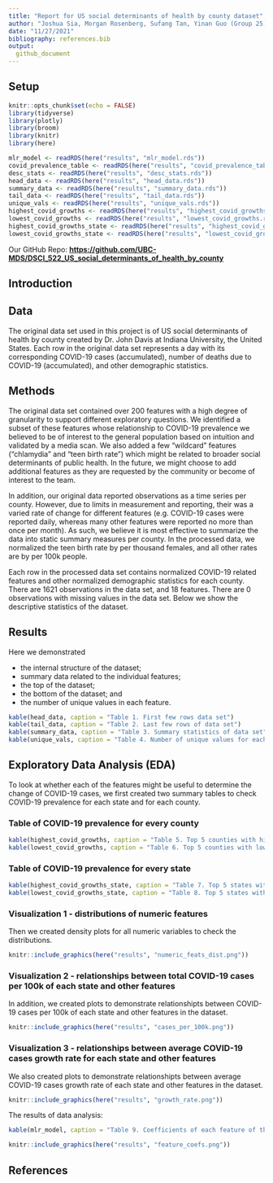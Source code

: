 ```yaml
---
title: "Report for US social determinants of health by county dataset"
author: "Joshua Sia, Morgan Rosenberg, Sufang Tan, Yinan Guo (Group 25)"
date: "11/27/2021"
bibliography: references.bib
output:
  github_document
---
```



## Setup

```r
knitr::opts_chunk$set(echo = FALSE)
library(tidyverse)
library(plotly)
library(broom)
library(knitr)
library(here)
```

```r
mlr_model <- readRDS(here("results", "mlr_model.rds"))
covid_prevalence_table <- readRDS(here("results", "covid_prevalence_table.rds"))
desc_stats <- readRDS(here("results", "desc_stats.rds"))
head_data <- readRDS(here("results", "head_data.rds"))
summary_data <- readRDS(here("results", "summary_data.rds"))
tail_data <- readRDS(here("results", "tail_data.rds"))
unique_vals <- readRDS(here("results", "unique_vals.rds"))
highest_covid_growths <- readRDS(here("results", "highest_covid_growths.rds"))
lowest_covid_growths <- readRDS(here("results", "lowest_covid_growths.rds"))
highest_covid_growths_state <- readRDS(here("results", "highest_covid_growths_state.rds"))
lowest_covid_growths_state <- readRDS(here("results", "lowest_covid_growths_state.rds"))
```

Our GitHub Repo:
[**https://github.com/UBC-MDS/DSCI_522_US_social_determinants_of_health_by_county**](https://github.com/UBC-MDS/DSCI_522_US_social_determinants_of_health_by_county){.uri}

## Introduction

## Data

The original data set used in this project is of US social determinants
of health by county created by Dr. John Davis at Indiana University, the
United States. Each row in the original data set represents a day with its corresponding
COVID-19 cases (accumulated), number of deaths due to COVID-19
(accumulated), and other demographic statistics.


## Methods

The original data set contained over 200
features with a high degree of granularity to support different
exploratory questions. We identified a subset of these features whose
relationship to COVID-19 prevalence we believed to be of interest to the
general population based on intuition and validated by a media scan. We
also added a few "wildcard" features ("chlamydia" and "teen birth rate")
which might be related to broader social determinants of public health.
In the future, we might choose to add additional features as they are
requested by the community or become of interest to the team.

In addition, our original data reported observations as a time series per county. However, due to limits in measurement and reporting, their was a varied rate of change for different features (e.g. COVID-19 cases were reported daily, whereas many other features were reported no more than once per month). As such, we believe it is most effective to summarize the data into static summary measures per county. In the processed data, we normalized the teen birth rate by per thousand females, and all other rates are by per 100k people. 

Each row in the processed data set contains normalized COVID-19 related features and other normalized demographic statistics for each county. There are 1621 observations in the data set, and 18 features. There are 0 observations with
missing values in the data set. Below we show the descriptive statistics
of the dataset. 


## Results

Here we demonstrated

-   the internal structure of the dataset;
-   summary data related to the individual features;
-   the top of the dataset;
-   the bottom of the dataset; and
-   the number of unique values in each feature.

```r
kable(head_data, caption = "Table 1. First few rows data set")
kable(tail_data, caption = "Table 2. Last few rows of data set")
kable(summary_data, caption = "Table 3. Summary statistics of data set")
kable(unique_vals, caption = "Table 4. Number of unique values for each column in data set")
```



## Exploratory Data Analysis (EDA)

To look at whether each of the features might be useful to determine the change of COVID-19 cases, we first created two summary tables to check COVID-19 prevalence for each state and for each county. 



### Table of COVID-19 prevalence for every county

```r
kable(highest_covid_growths, caption = "Table 5. Top 5 counties with highest COVID-19 growth rate.")
kable(lowest_covid_growths, caption = "Table 6. Top 5 counties with lowest COVID-19 growth rate.")
```

### Table of COVID-19 prevalence for every state

```r
kable(highest_covid_growths_state, caption = "Table 7. Top 5 states with highest COVID-19 growth rate.")
kable(lowest_covid_growths_state, caption = "Table 8. Top 5 states with lowest COVID-19 growth rate.")
```


### Visualization 1 - distributions of numeric features

Then we created density plots for all numeric variables to check the distributions.

```r
knitr::include_graphics(here("results", "numeric_feats_dist.png"))
```

### Visualization 2 - relationships between total COVID-19 cases per 100k of each state and other features

In addition, we created plots to demonstrate relationshipts between COVID-19 cases per 100k of each state and other features in the dataset.

```r
knitr::include_graphics(here("results", "cases_per_100k.png"))
```

### Visualization 3 - relationships between average COVID-19 cases growth rate for each state and other features

We also created plots to demonstrate relationshipts between average COVID-19 cases growth rate of each state and other features in the dataset.


```r
knitr::include_graphics(here("results", "growth_rate.png"))
```

The results of data analysis:

```r
kable(mlr_model, caption = "Table 9. Coefficients of each feature of the multiple linear regression model.")
```

```r
knitr::include_graphics(here("results", "feature_coefs.png"))
```

## References